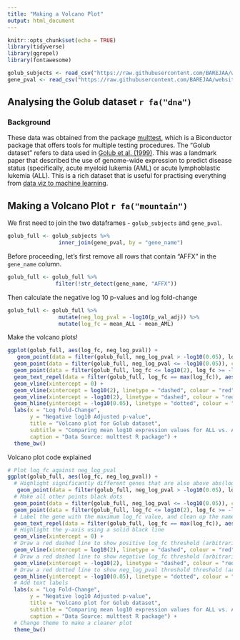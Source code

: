 ```yaml
---
title: "Making a Volcano Plot"
output: html_document
---
```


```r
knitr::opts_chunk$set(echo = TRUE)
library(tidyverse)
library(ggrepel)
library(fontawesome)

golub_subjects <- read_csv("https://raw.githubusercontent.com/BAREJAA/website_for_john/master/datasets/golub_kaggle/golub_subjects.csv")
gene_pval <- read_csv("https://raw.githubusercontent.com/BAREJAA/website_for_john/master/datasets/golub_kaggle/gene_pval.csv")
```

## Analysing the Golub dataset `r fa("dna")`

### Background
These data was obtained from the package [multtest](https://www.bioconductor.org/packages/release/bioc/html/multtest.html), which is a Biconductor package that offers tools for multiple testing procedures. The "Golub dataset" refers to data used in [Golub et al. (1999)](https://pubmed.ncbi.nlm.nih.gov/10521349/). This was a landmark paper that described the use of genome-wide expression to predict disease status (specifically, acute myeloid lukemia (AML) or acute lymphoblastic lukemia (ALL). This is a rich dataset that is useful for practising everything from [data viz to machine learning](https://www.kaggle.com/crawford/gene-expression).  

## Making a Volcano Plot `r fa("mountain")`

We first need to join the two dataframes - `golub_subjects` and `gene_pval`.  

```r
golub_full <- golub_subjects %>% 
                inner_join(gene_pval, by = "gene_name")
```

Before proceeding, let's first remove all rows that contain "AFFX" in the `gene_name` column.  

```r
golub_full <- golub_full %>% 
               filter(!str_detect(gene_name, "AFFX"))
```

Then calculate the negative log 10 p-values and log fold-change

```r
golub_full <- golub_full %>% 
                mutate(neg_log_pval = -log10(p_val_adj)) %>% 
                mutate(log_fc = mean_ALL - mean_AML) 
```


Make the volcano plots!

```r
ggplot(golub_full, aes(log_fc, neg_log_pval)) +
   geom_point(data = filter(golub_full, neg_log_pval > -log10(0.05), log_fc > log10(2)|log_fc < -log10(2)), colour = "blue", shape = 21, size = 1) +  
  geom_point(data = filter(golub_full, neg_log_pval <= -log10(0.05)), colour = "black", size = 1) + 
  geom_point(data = filter(golub_full, log_fc <= log10(2), log_fc >= -log10(2)), colour = "black", size = 1) + 
  geom_text_repel(data = filter(golub_full, log_fc == max(log_fc)), aes(label = word(gene_name)[1])) +
  geom_vline(xintercept = 0) +
  geom_vline(xintercept = log10(2), linetype = "dashed", colour = "red") +
  geom_vline(xintercept = -log10(2), linetype = "dashed", colour = "red") +
  geom_hline(yintercept = -log10(0.05), linetype = "dotted", colour = "red") +
  labs(x = "Log Fold-Change",
       y = "Negative log10 Adjusted p-value",
       title = "Volcano plot for Golub dataset",
       subtitle = "Comparing mean log10 expression values for ALL vs. AML",
       caption = "Data Source: multtest R package") +
  theme_bw() 
```

Volcano plot code explained
```r
# Plot log_fc against neg_log_pval
ggplot(golub_full, aes(log_fc, neg_log_pval)) +
  # Highlight significantly different genes that are also above abs(log10(2)) threshold using blue circles
   geom_point(data = filter(golub_full, neg_log_pval > -log10(0.05), log_fc > log10(2)|log_fc < -log10(2)), colour = "blue", shape = 21, size = 1) +  
  # Make all other points black dots
  geom_point(data = filter(golub_full, neg_log_pval <= -log10(0.05)), colour = "black", size = 1) + 
  geom_point(data = filter(golub_full, log_fc <= log10(2), log_fc >= -log10(2)), colour = "black", size = 1) + 
  # Label the gene with the maximum log_fc value, and clean up the name (the original is very long)
  geom_text_repel(data = filter(golub_full, log_fc == max(log_fc)), aes(label = word(gene_name)[1])) +
  # Highlight the y-axis using a solid black line
  geom_vline(xintercept = 0) +
  # Draw a red dashed line to show positive log_fc threshold (arbitrarily chosen value)
  geom_vline(xintercept = log10(2), linetype = "dashed", colour = "red") +
  # Draw a red dashed line to show negative log_fc threshold (arbitrarily chosen value)
  geom_vline(xintercept = -log10(2), linetype = "dashed", colour = "red") +
  # Draw a red dotted line to show neg_log_pval threshold threshold (arbitrarily chosen value)
  geom_hline(yintercept = -log10(0.05), linetype = "dotted", colour = "red") +
  # Add text labels
  labs(x = "Log Fold-Change",
       y = "Negative log10 Adjusted p-value",
       title = "Volcano plot for Golub dataset",
       subtitle = "Comparing mean log10 expression values for ALL vs. AML",
       caption = "Data Source: multtest R package") +
  # Change theme to make a cleaner plot
  theme_bw() 
```
